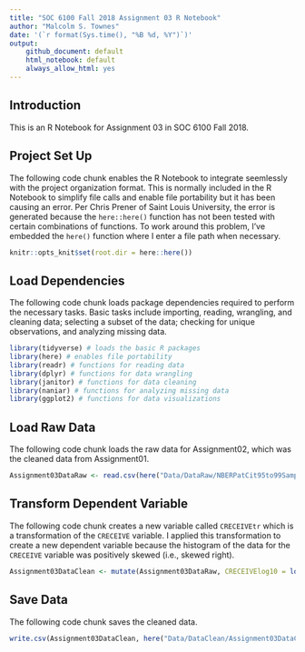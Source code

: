 ```yaml
---
title: "SOC 6100 Fall 2018 Assignment 03 R Notebook"
author: "Malcolm S. Townes"
date: '(`r format(Sys.time(), "%B %d, %Y")`)'
output: 
    github_document: default
    html_notebook: default
    always_allow_html: yes
---
```


## Introduction
This is an R Notebook for Assignment 03 in SOC 6100 Fall 2018.

## Project Set Up
The following code chunk enables the R Notebook to integrate seemlessly with the project organization format. This is normally included in the R Notebook to simplify file calls and enable file portability but it has been causing an error. Per Chris Prener of Saint Louis University, the error is generated because the `here::here()` function has not been tested with certain combinations of functions. To work around this problem, I've embedded the `here()` function where I enter a file path when necessary.

```r
knitr::opts_knit$set(root.dir = here::here())
```

## Load Dependencies
The following code chunk loads package dependencies required to perform the necessary tasks. Basic tasks include importing, reading, wrangling, and cleaning data; selecting a subset of the data; checking for unique observations, and analyzing missing data. 
```r
library(tidyverse) # loads the basic R packages
library(here) # enables file portability
library(readr) # functions for reading data
library(dplyr) # functions for data wrangling
library(janitor) # functions for data cleaning
library(naniar) # functions for analyzing missing data
library(ggplot2) # functions for data visualizations
```

## Load Raw Data
The following code chunk loads the raw data for Assignment02, which was the cleaned data from Assignment01.
```r
Assignment03DataRaw <- read.csv(here("Data/DataRaw/NBERPatCit95to99Sample.csv"))
```

## Transform Dependent Variable
The following code chunk creates a new variable called `CRECEIVEtr` which is a transformation of the `CRECEIVE` variable. I applied this transformation to create a new dependent variable because the histogram of the data for the `CRECEIVE` variable was positively skewed (i.e., skewed right).
```r
Assignment03DataClean <- mutate(Assignment03DataRaw, CRECEIVElog10 = log10(CRECEIVE), CRECEIVEln = log(CRECEIVE), CRECEIVErecip = (1/CRECEIVE))
```

## Save Data
The following code chunk saves the cleaned data.
```r
write.csv(Assignment03DataClean, here("Data/DataClean/Assignment03DataClean.csv"), append = FALSE)
```
